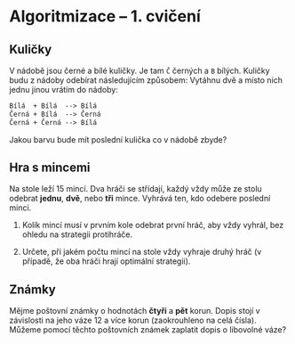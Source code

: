 
<Head>
  <title>Cvičení NPRG062 – Algoritmizace – Michal Töpfer</title>
</Head>

# Algoritmizace &ndash; 1. cvičení

## Kuličky

V nádobě jsou černé a bílé kuličky. Je tam `Č` černých a `B` bílých. Kuličky budu z nádoby odebírat následujícím způsobem: Vytáhnu dvě a místo nich jednu jinou vrátím do nádoby:

```txt
Bílá  + Bílá  --> Bílá
Černá + Bílá  --> Černá
Černá + Černá --> Bílá
```

Jakou barvu bude mít poslední kulička co v nádobě zbyde?


## Hra s mincemi

Na stole leží 15 mincí. Dva hráči se střídají, každý vždy může ze stolu odebrat **jednu**, **dvě**, nebo **tři** mince. Vyhrává ten, kdo odebere poslední minci.

1. Kolik mincí musí v prvním kole odebrat první hráč, aby vždy vyhrál, bez ohledu na strategii protihráče.

2. Určete, při jakém počtu mincí na stole vždy vyhraje druhý hráč (v případě, že oba hráči hrají optimální strategii).


## Známky

Mějme poštovní známky o hodnotách **čtyři** a **pět** korun. Dopis stojí v závislosti na jeho váze 12 a více korun (zaokrouhleno na celá čísla). Můžeme pomocí těchto poštovních známek zaplatit dopis o libovolné váze?
